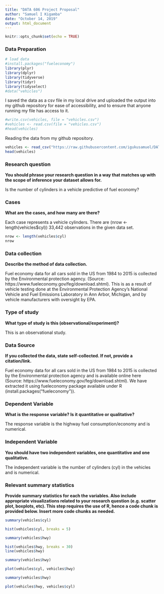 ---
title: "DATA 606 Project Proposal"
author: "Samuel I Kigamba"
date: "October 14, 2019"
output: html_document
---

```{r setup, include=FALSE}
knitr::opts_chunk$set(echo = TRUE)
```

### Data Preparation

```{r, message=FALSE, warning=FALSE}
# load data
#install.packages("fueleconomy")
library(plyr)
library(dplyr)
library(tidyverse)
library(tidyr)
library(tidyselect)
#data("vehicles")
```

I saved the data as a csv file in my local drive and uploaded the output into my github repository for ease of accessibility, 
and to ensure that anyone running my file has access to it.

```{r}
#write.csv(vehicles, file = "vehicles.csv")
#vehicles <- read.csv(file = "vehicles.csv")
#head(vehicles)
```

Reading the data from my github repository.

```{r, message=FALSE, warning=FALSE}
vehicles <- read_csv("https://raw.githubusercontent.com/igukusamuel/DATA-606-Project-Proposal/master/vehicles.csv")
head(vehicles)
```

### Research question
**You should phrase your research question in a way that matches up with the scope of inference your dataset allows for.**

Is the number of cylinders in a vehicle predictive of fuel economy?


### Cases 
**What are the cases, and how many are there?**

Each case represents a vehicle cylinders. There are (nrow <- length(vehicles$cyl)) 33,442 observations in the given data set.

```{r}
nrow <- length(vehicles$cyl)
nrow
```

### Data collection 
**Describe the method of data collection.**

Fuel economy data for all cars sold in the US from 1984 to 2015 is collected by the Environmental protection agency. (Source: https://www.fueleconomy.gov/feg/download.shtml). This is as a result of vehicle testing done at the Environmental Protection Agency's National Vehicle and Fuel Emissions Laboratory in Ann Arbor, Michigan, and by vehicle manufacturers with oversight by EPA.


### Type of study 
**What type of study is this (observational/experiment)?**

This is an observational study.

### Data Source
**If you collected the data, state self-collected. If not, provide a citation/link.**

Fuel economy data for all cars sold in the US from 1984 to 2015 is collected by the Environmental protection agency and is available online here (Source: https://www.fueleconomy.gov/feg/download.shtml). We have extracted it using fueleconomy package available under R (install.packages("fueleconomy")).

### Dependent Variable
**What is the response variable? Is it quantitative or qualitative?**

The response variable is the highway fuel consumption/economy and is numerical.

### Independent Variable
**You should have two independent variables, one quantitative and one qualitative.**

The independent variable is the number of cylinders (cyl) in the vehicles and is numerical.

### Relevant summary statistics
**Provide summary statistics for each the variables. Also include appropriate visualizations related to your research question (e.g. scatter plot, boxplots, etc). This step requires the use of R, hence a code chunk is provided below. Insert more code chunks as needed.**


```{r}
summary(vehicles$cyl)

hist(vehicles$cyl, breaks = 5)
```



```{r}
summary(vehicles$hwy)

hist(vehicles$hwy, breaks = 30)
line(vehicles$hwy)
```



```{r}
summary(vehicles$hwy)

plot(vehicles$cyl, vehicles$hwy)
```

```{r}
summary(vehicles$hwy)

plot(vehicles$hwy, vehicles$cyl)
```
